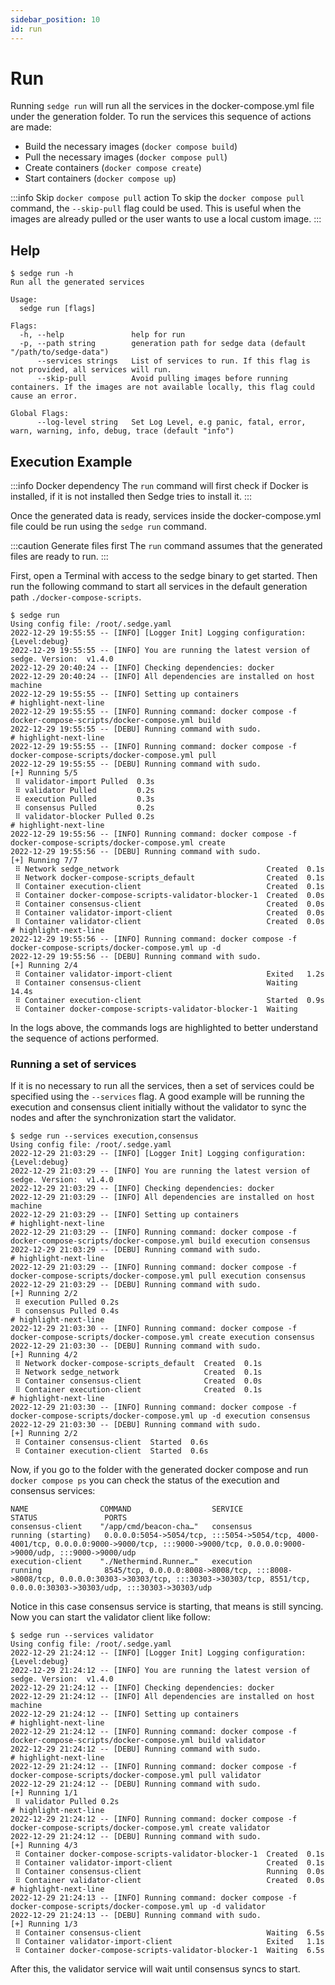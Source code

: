 ```yaml
---
sidebar_position: 10
id: run 
---
```


# Run

Running `sedge run` will run all the services in the docker-compose.yml file under
the generation folder. To run the services this sequence of actions are made:

- Build the necessary images (`docker compose build`)
- Pull the necessary images (`docker compose pull`)
- Create containers (`docker compose create`)
- Start containers (`docker compose up`)

:::info Skip `docker compose pull` action
To skip the `docker compose pull` command, the `--skip-pull` flag could be used. This is useful
when the images are already pulled or the user wants to use a local custom image.
:::

## Help

```shell
$ sedge run -h
Run all the generated services

Usage:
  sedge run [flags]

Flags:
  -h, --help               help for run
  -p, --path string        generation path for sedge data (default "/path/to/sedge-data")
      --services strings   List of services to run. If this flag is not provided, all services will run.
      --skip-pull          Avoid pulling images before running containers. If the images are not available locally, this flag could cause an error.

Global Flags:
      --log-level string   Set Log Level, e.g panic, fatal, error, warn, warning, info, debug, trace (default "info")
```

## Execution Example

:::info Docker dependency
The `run` command will first check if Docker is installed, if it is not installed
then Sedge tries to install it.
:::

Once the generated data is ready, services inside the docker-compose.yml file could
be run using the `sedge run` command.

:::caution Generate files first
The `run` command assumes that the generated files are ready to run.
:::

First, open a Terminal with access to the sedge binary to get started. Then run
the following command to start all services in the default generation path
`./docker-compose-scripts`.

```shell
$ sedge run
Using config file: /root/.sedge.yaml
2022-12-29 19:55:55 -- [INFO] [Logger Init] Logging configuration: {Level:debug}
2022-12-29 19:55:55 -- [INFO] You are running the latest version of sedge. Version:  v1.4.0
2022-12-29 20:40:24 -- [INFO] Checking dependencies: docker
2022-12-29 20:40:24 -- [INFO] All dependencies are installed on host machine
2022-12-29 19:55:55 -- [INFO] Setting up containers
# highlight-next-line
2022-12-29 19:55:55 -- [INFO] Running command: docker compose -f docker-compose-scripts/docker-compose.yml build
2022-12-29 19:55:55 -- [DEBU] Running command with sudo.
# highlight-next-line
2022-12-29 19:55:55 -- [INFO] Running command: docker compose -f docker-compose-scripts/docker-compose.yml pull
2022-12-29 19:55:55 -- [DEBU] Running command with sudo.
[+] Running 5/5
 ⠿ validator-import Pulled  0.3s
 ⠿ validator Pulled         0.2s
 ⠿ execution Pulled         0.3s
 ⠿ consensus Pulled         0.2s
 ⠿ validator-blocker Pulled 0.2s
# highlight-next-line
2022-12-29 19:55:56 -- [INFO] Running command: docker compose -f docker-compose-scripts/docker-compose.yml create
2022-12-29 19:55:56 -- [DEBU] Running command with sudo.
[+] Running 7/7
 ⠿ Network sedge_network                                 Created  0.1s
 ⠿ Network docker-compose-scripts_default                Created  0.1s
 ⠿ Container execution-client                            Created  0.1s
 ⠿ Container docker-compose-scripts-validator-blocker-1  Created  0.0s
 ⠿ Container consensus-client                            Created  0.0s
 ⠿ Container validator-import-client                     Created  0.0s
 ⠿ Container validator-client                            Created  0.0s
# highlight-next-line
2022-12-29 19:55:56 -- [INFO] Running command: docker compose -f docker-compose-scripts/docker-compose.yml up -d
2022-12-29 19:55:56 -- [DEBU] Running command with sudo.
[+] Running 2/4
 ⠿ Container validator-import-client                     Exited   1.2s
 ⠿ Container consensus-client                            Waiting  14.4s
 ⠿ Container execution-client                            Started  0.9s
 ⠿ Container docker-compose-scripts-validator-blocker-1  Waiting
```

In the logs above, the commands logs are highlighted to better understand the sequence
of actions performed.

### Running a set of services

If it is no necessary to run all the services, then a set of services could be specified
using the `--services` flag. A good example will be running the execution and consensus
client initially without the validator to sync the nodes and after the synchronization
start the validator.

```shell
$ sedge run --services execution,consensus
Using config file: /root/.sedge.yaml
2022-12-29 21:03:29 -- [INFO] [Logger Init] Logging configuration: {Level:debug}
2022-12-29 21:03:29 -- [INFO] You are running the latest version of sedge. Version:  v1.4.0
2022-12-29 21:03:29 -- [INFO] Checking dependencies: docker
2022-12-29 21:03:29 -- [INFO] All dependencies are installed on host machine
2022-12-29 21:03:29 -- [INFO] Setting up containers
# highlight-next-line
2022-12-29 21:03:29 -- [INFO] Running command: docker compose -f docker-compose-scripts/docker-compose.yml build execution consensus
2022-12-29 21:03:29 -- [DEBU] Running command with sudo.
# highlight-next-line
2022-12-29 21:03:29 -- [INFO] Running command: docker compose -f docker-compose-scripts/docker-compose.yml pull execution consensus
2022-12-29 21:03:29 -- [DEBU] Running command with sudo.
[+] Running 2/2
 ⠿ execution Pulled 0.2s
 ⠿ consensus Pulled 0.4s
# highlight-next-line
2022-12-29 21:03:30 -- [INFO] Running command: docker compose -f docker-compose-scripts/docker-compose.yml create execution consensus
2022-12-29 21:03:30 -- [DEBU] Running command with sudo.
[+] Running 4/2
 ⠿ Network docker-compose-scripts_default  Created  0.1s
 ⠿ Network sedge_network                   Created  0.1s
 ⠿ Container consensus-client              Created  0.0s
 ⠿ Container execution-client              Created  0.1s
# highlight-next-line
2022-12-29 21:03:30 -- [INFO] Running command: docker compose -f docker-compose-scripts/docker-compose.yml up -d execution consensus
2022-12-29 21:03:30 -- [DEBU] Running command with sudo.
[+] Running 2/2
 ⠿ Container consensus-client  Started  0.6s
 ⠿ Container execution-client  Started  0.6s
```

Now, if you go to the folder with the generated docker compose and run
`docker compose ps` you can check the status of the execution and consensus services:

```logs
NAME                COMMAND                  SERVICE             STATUS               PORTS
consensus-client    "/app/cmd/beacon-cha…"   consensus           running (starting)   0.0.0.0:5054->5054/tcp, :::5054->5054/tcp, 4000-4001/tcp, 0.0.0.0:9000->9000/tcp, :::9000->9000/tcp, 0.0.0.0:9000->9000/udp, :::9000->9000/udp
execution-client    "./Nethermind.Runner…"   execution           running              8545/tcp, 0.0.0.0:8008->8008/tcp, :::8008->8008/tcp, 0.0.0.0:30303->30303/tcp, :::30303->30303/tcp, 8551/tcp, 0.0.0.0:30303->30303/udp, :::30303->30303/udp
```

Notice in this case consensus service is starting, that means is still syncing.
Now you can start the validator client like follow:

```shell
$ sedge run --services validator
Using config file: /root/.sedge.yaml
2022-12-29 21:24:12 -- [INFO] [Logger Init] Logging configuration: {Level:debug}
2022-12-29 21:24:12 -- [INFO] You are running the latest version of sedge. Version:  v1.4.0
2022-12-29 21:24:12 -- [INFO] Checking dependencies: docker
2022-12-29 21:24:12 -- [INFO] All dependencies are installed on host machine
2022-12-29 21:24:12 -- [INFO] Setting up containers
# highlight-next-line
2022-12-29 21:24:12 -- [INFO] Running command: docker compose -f docker-compose-scripts/docker-compose.yml build validator
2022-12-29 21:24:12 -- [DEBU] Running command with sudo.
# highlight-next-line
2022-12-29 21:24:12 -- [INFO] Running command: docker compose -f docker-compose-scripts/docker-compose.yml pull validator
2022-12-29 21:24:12 -- [DEBU] Running command with sudo.
[+] Running 1/1
 ⠿ validator Pulled 0.2s
# highlight-next-line
2022-12-29 21:24:12 -- [INFO] Running command: docker compose -f docker-compose-scripts/docker-compose.yml create validator
2022-12-29 21:24:12 -- [DEBU] Running command with sudo.
[+] Running 4/3
 ⠿ Container docker-compose-scripts-validator-blocker-1  Created  0.1s
 ⠿ Container validator-import-client                     Created  0.1s
 ⠿ Container consensus-client                            Running  0.0s
 ⠿ Container validator-client                            Created  0.0s
# highlight-next-line
2022-12-29 21:24:13 -- [INFO] Running command: docker compose -f docker-compose-scripts/docker-compose.yml up -d validator
2022-12-29 21:24:13 -- [DEBU] Running command with sudo.
[+] Running 1/3
 ⠿ Container consensus-client                            Waiting  6.5s
 ⠿ Container validator-import-client                     Exited   1.1s
 ⠿ Container docker-compose-scripts-validator-blocker-1  Waiting  6.5s
```

After this, the validator service will wait until consensus syncs to start.
